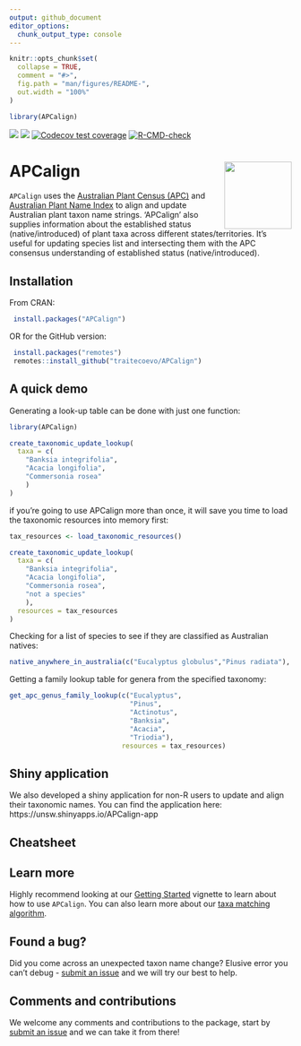 ```yaml
---
output: github_document
editor_options: 
  chunk_output_type: console
---
```


<!-- README.md is generated from README.Rmd. Please edit that file -->

```r
knitr::opts_chunk$set(
  collapse = TRUE,
  comment = "#>",
  fig.path = "man/figures/README-",
  out.width = "100%"
)

library(APCalign)
```

<!-- badges: start -->
[![](https://img.shields.io/badge/lifecycle-stable-green.svg)](https://lifecycle.r-lib.org/articles/stages.html#stable)
[![](https://www.r-pkg.org/badges/version/APCalign?color=orange)](https://cran.r-project.org/package=APCalign)
[![Codecov test coverage](https://codecov.io/gh/traitecoevo/APCalign/branch/master/graph/badge.svg)](https://app.codecov.io/gh/traitecoevo/APCalign?branch=master)
[![R-CMD-check](https://github.com/traitecoevo/APCalign/actions/workflows/R-CMD-check.yaml/badge.svg)](https://github.com/traitecoevo/APCalign/actions/workflows/R-CMD-check.yaml)
<!-- badges: end -->

# APCalign <img src="man/figures/APCalign_hex_2.svg" align="right" width="120"/>

`APCalign` uses the [Australian Plant Census (APC)](https://biodiversity.org.au/nsl/services/search/taxonomy) and [Australian Plant Name Index](https://biodiversity.org.au/nsl/services/search/names) to align and update Australian plant taxon name strings. 'APCalign' also supplies information about
the established status (native/introduced) of plant taxa across different states/territories. It's useful for updating species list and intersecting them with the APC consensus understanding of established status (native/introduced).

## Installation 

From CRAN:


```r
 install.packages("APCalign")
```
 
 OR for the GitHub version:
 
```r

 install.packages("remotes")
 remotes::install_github("traitecoevo/APCalign")
```

## A quick demo

Generating a look-up table can be done with just one function:

```r

library(APCalign)

create_taxonomic_update_lookup( 
  taxa = c(
    "Banksia integrifolia",
    "Acacia longifolia",
    "Commersonia rosea"
    )
)
```

if you're going to use APCalign more than once, it will save you time to load the taxonomic resources into memory first:

```r

tax_resources <- load_taxonomic_resources()

create_taxonomic_update_lookup( 
  taxa = c(
    "Banksia integrifolia",
    "Acacia longifolia",
    "Commersonia rosea",
    "not a species"
    ),
  resources = tax_resources
)
```

Checking for a list of species to see if they are classified as Australian natives:

```r

native_anywhere_in_australia(c("Eucalyptus globulus","Pinus radiata"), resources = tax_resources)

```

Getting a family lookup table for genera from the specified taxonomy:

```r

get_apc_genus_family_lookup(c("Eucalyptus",
                              "Pinus",
                              "Actinotus",
                              "Banksia",
                              "Acacia",
                              "Triodia"), 
                            resources = tax_resources)

```

## Shiny application

We also developed a shiny application for non-R users to update and align their taxonomic names. You can find the application here: https://unsw.shinyapps.io/APCalign-app

## Cheatsheet



## Learn more

Highly recommend looking at our [Getting Started](https://traitecoevo.github.io/APCalign/articles/APCalign.html) vignette to learn about how to use `APCalign`. You can also learn more about our [taxa matching  algorithm](https://traitecoevo.github.io/APCalign/articles/updating-taxon-names.html).


## Found a bug? 

Did you come across an unexpected taxon name change? Elusive error you can't debug - [submit an issue](https://github.com/traitecoevo/APCalign/issues) and we will try our best to help.

## Comments and contributions

We welcome any comments and contributions to the package, start by [submit an issue](https://github.com/traitecoevo/APCalign/issues) and we can take it from there!

